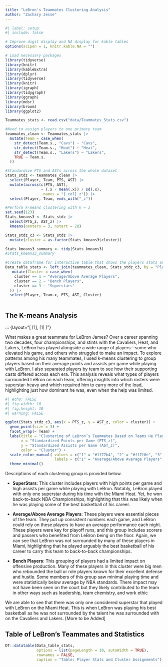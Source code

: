 ```yaml
---
title: "LeBron's Teammates Clustering Analysis"
author: "Zachary Jesse"
---
```


```r
#| label: setup
#| include: false

# Improve digit display and NA display for kable tables
options(scipen = 1, knitr.kable.NA = "")

# Load necessary packages
library(tidyverse)
library(knitr)
library(kableExtra)
library(dplyr)
library(tidyverse)
library(knitr)
library(igraph)
library(tidygraph)
library(ggraph)
library(mdsr)
library(broom)
library(ggplot2)

```

```r
Teammates_stats <- read.csv("data/Teammates_Stats.csv")


```


```r

#Need to assign players to one primary team
teammates_clean <- Teammates_stats |>
  mutate(Team = case_when(
    str_detect(Team.s., "Cavs") ~ "Cavs",
    str_detect(Team.s., "Heat") ~ "Heat",
    str_detect(Team.s., "Lakers") ~ "Lakers",
    TRUE ~ Team.s.
  ))

#Standardize PTS and ASTs across the whole dataset
Stats_stdz <- teammates_clean |>
  select(Player, Team, PTS, AST) |>
  mutate(across(c(PTS, AST), 
                ~ (.x - mean(.x)) / sd(.x),
                .names = "{.col}_z")) |>
  select(Player, Team, ends_with("_z"))
```


```r
#Perform k-means clustering with k = 3
set.seed(123)
Stats_kmeans3 <- Stats_stdz |> 
  select(PTS_z, AST_z) |>
  kmeans(centers = 3, nstart = 20)

Stats_stdz_c3 <- Stats_stdz |>
  mutate(cluster = as.factor(Stats_kmeans3$cluster))

Stats_kmeans3_summary <- tidy(Stats_kmeans3)
#Stats_kmeans3_summary
```

```r
#Create dataframe for interactive table that shows the players stats and cluster assignment
Data_table_stats <- left_join(teammates_clean, Stats_stdz_c3, by = "Player") |>
   mutate(Cluster = case_when(
    cluster == 1 ~ "Average/Above Average Players",
    cluster == 2 ~ "Bench Players",
    cluster == 3 ~ "Superstars"
  )) |>
  select(Player, Team.x, PTS, AST, Cluster)
  


```





## The K-means Analysis

::: {layout="[ [1], [1] ]"}

What makes a great teammate for LeBron James? Over a career spanning two decades, four championships, and stints with the Cavaliers, Heat, and Lakers, LeBron has played alongside a wide range of players—some who elevated his game, and others who struggled to make an impact. To explore patterns among his many teammates, I used k-means clustering to group players based on their average points and assists per game while playing with LeBron. I also separated players by team to see how their supporting casts differed across each era. This analysis reveals what types of players surrounded LeBron on each team, offering insights into which rosters were superstar-heavy and which required him to carry more of the load, highlighting just how dominant he was, even when the help was limited.



```r
#| echo: FALSE 
#| fig.width: 10
#| fig.height: 10
#| warning: FALSE

ggplot(Stats_stdz_c3, aes(x = PTS_z, y = AST_z, color = cluster)) +
  geom_point(size = 3) +
  facet_wrap(~ Team) +
  labs(title = "Clustering of LeBron’s Teammates Based on Teams He Played For",
       x = "Standardized Points per Game (PTS_z)",
       y = "Standardized Assists per Game (AST_z)",
       color = "Cluster") +
  scale_color_manual( values = c("1" = "#1f77b4", "2" = "#ff7f0e", "3" = "#2ca02c"),
                      labels = c("1" = "Average/Above Average Players", "2" = "Bench Players", "3" = "Superstars")) +
  theme_minimal()
```

Descriptions of each clustering group is provided below.


- **SuperStars**: This cluster includes players with high points per game and high assists per game while playing with LeBron. Notably, LeBron played with only one superstar during his time with the Miami Heat. Yet, he won back-to-back NBA Championships, highlighting that this was likely when he was playing some of the best basketball of his career.


- **Average/Above Average Players**: These players were essential pieces of the team. They put up consistent numbers each game, and LeBron could rely on these players to have an average performance each night. These players were key for playoff runs, and this group includes scorers and passers who benefited from LeBron being on the floor. Again, we can see that LeBron was not surrounded by many of these players in Miami, highlighting that he played arguably the best basketball of his career to carry this team to back-to-back championships.


- **Bench Players**: This grouping of players had a limited impact on offensive production. Many of these players in this cluster were big men who rebounded the ball or role players known for their excellent defense and hustle. Some members of this group saw minimal playing time and were statistically below average by NBA standards. There impact may not have been seen on the court but they likely contributed to the team in other ways such as leadership, team chemistry, and work ethic



We are able to see that there was only one considered superstar that played with LeBron on the Miami Heat. This is when LeBron was playing his best basketball as he was not surrounded by the talent he was surrounded with on the Cavaliers and Lakers. [More to be Added]


## Table of LeBron's Teammates and Statistics


```r
DT::datatable(Data_table_stats,
              options = list(pageLength = 10, autoWidth = TRUE),
              rownames = FALSE,
              caption = "Table: Player Stats and Cluster Assignments")


```





